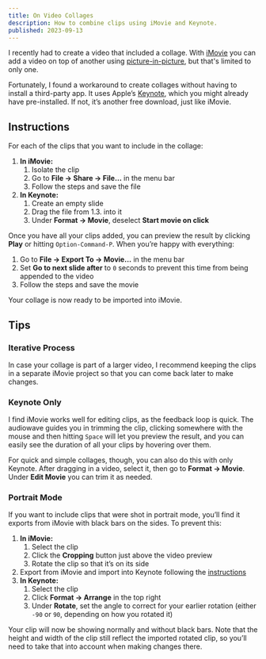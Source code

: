 ```yaml
---
title: On Video Collages
description: How to combine clips using iMovie and Keynote.
published: 2023-09-13
---
```


I recently had to create a video that included a collage. With [iMovie](https://apps.apple.com/app/imovie/id377298193) you can add a video on top of another using [picture-in-picture](https://support.apple.com/guide/imovie/create-a-picture-in-picture-effect-mova1aaa682b/mac), but that's limited to only one.

Fortunately, I found a workaround to create collages without having to install a third-party app. It uses Apple’s [Keynote](https://apps.apple.com/app/keynote/id361285480), which you might already have pre-installed. If not, it’s another free download, just like iMovie.

## Instructions

For each of the clips that you want to include in the collage:

1. **In iMovie:**
    1. Isolate the clip
    2. Go to **File → Share → File…** in the menu bar
    3. Follow the steps and save the file
2. **In Keynote:**
    1. Create an empty slide
    2. Drag the file from 1.3. into it
    3. Under **Format → Movie**, deselect **Start movie on click**

Once you have all your clips added, you can preview the result by clicking **Play** or hitting `Option-Command-P`. When you’re happy with everything:

1. Go to **File → Export To → Movie…** in the menu bar
2. Set **Go to next slide after** to `0` seconds to prevent this time from being appended to the video
3. Follow the steps and save the movie

Your collage is now ready to be imported into iMovie.

## Tips

### Iterative Process
In case your collage is part of a larger video, I recommend keeping the clips in a separate iMovie project so that you can come back later to make changes.

### Keynote Only
I find iMovie works well for editing clips, as the feedback loop is quick. The audiowave guides you in trimming the clip, clicking somewhere with the mouse and then hitting `Space` will let you preview the result, and you can easily see the duration of all your clips by hovering over them.

For quick and simple collages, though, you can also do this with only Keynote. After dragging in a video, select it, then go to **Format → Movie**. Under **Edit Movie** you can trim it as needed.

### Portrait Mode
If you want to include clips that were shot in portrait mode, you’ll find it exports from iMovie with black bars on the sides. To prevent this:

1. **In iMovie:**
    1. Select the clip
    2. Click the **Cropping** button just above the video preview
    3. Rotate the clip so that it’s on its side
2. Export from iMovie and import into Keynote following the [instructions](#instructions)
3. **In Keynote:**
    1. Select the clip
    2. Click **Format → Arrange** in the top right
    3. Under **Rotate**, set the angle to correct for your earlier rotation (either `-90` or `90`, depending on how you rotated it)

Your clip will now be showing normally and without black bars. Note that the height and width of the clip still reflect the imported rotated clip, so you’ll need to take that into account when making changes there.
